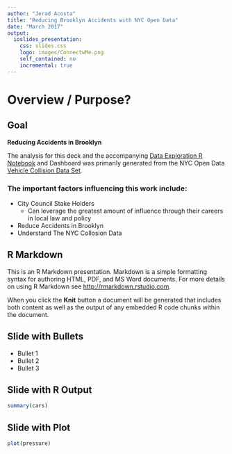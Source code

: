 ```yaml
---
author: "Jerad Acosta"
title: "Reducing Brooklyn Accidents with NYC Open Data"
date: "March 2017"
output:
  ioslides_presentation:
    css: slides.css
    logo: images/ConnectwMe.png
    self_contained: no
    incremental: true
---
```


# Overview / Purpose?   

## Goal

**Reducing Accidents in Brooklyn**    

The analysis for this deck and the accompanying [Data Exploration R Notebook](http://jerad.xyz/projects/flatly-float.html) and Dashboard was primarily generated from the NYC Open Data [Vehicle Collision Data Set](https://data.cityofnewyork.us/Public-Safety/NYPD-Motor-Vehicle-Collisions/h9gi-nx95).  

### The important factors influencing this work include:

- City Council Stake Holders
    + Can leverage the greatest amount of influence through their careers in local law and policy   
- Reduce Accidents in Brooklyn    
- Understand The NYC Collosion Data   

## R Markdown

This is an R Markdown presentation. Markdown is a simple formatting syntax for authoring HTML, PDF, and MS Word documents. For more details on using R Markdown see <http://rmarkdown.rstudio.com>.

When you click the **Knit** button a document will be generated that includes both content as well as the output of any embedded R code chunks within the document.

## Slide with Bullets

- Bullet 1
- Bullet 2
- Bullet 3

## Slide with R Output

```r
summary(cars)
```

## Slide with Plot

```r
plot(pressure)
```

